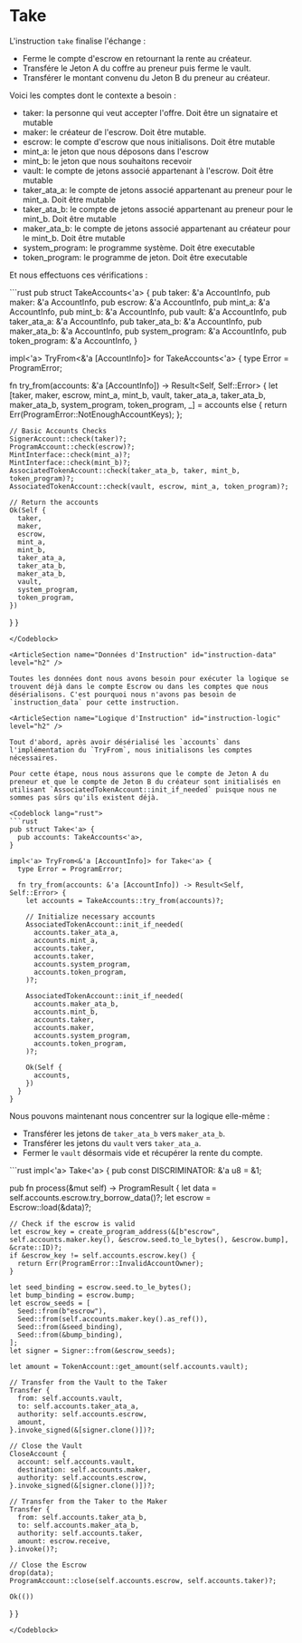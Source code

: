 # Take

L'instruction `take` finalise l'échange :
- Ferme le compte d'escrow en retournant la rente au créateur.
- Transfére le Jeton A du coffre au preneur puis ferme le vault.
- Transférer le montant convenu du Jeton B du preneur au créateur.

<ArticleSection name="Comptes Nécessaires" id="required-accounts" level="h2" />

Voici les comptes dont le contexte a besoin :

- taker: la personne qui veut accepter l'offre. Doit être un signataire et mutable
- maker: le créateur de l'escrow. Doit être mutable.
- escrow: le compte d'escrow que nous initialisons. Doit être mutable
- mint_a: le jeton que nous déposons dans l'escrow
- mint_b: le jeton que nous souhaitons recevoir
- vault: le compte de jetons associé appartenant à l'escrow. Doit être mutable
- taker_ata_a: le compte de jetons associé appartenant au preneur pour le mint_a. Doit être mutable
- taker_ata_b: le compte de jetons associé appartenant au preneur pour le mint_b. Doit être mutable
- maker_ata_b: le compte de jetons associé appartenant au créateur pour le mint_b. Doit être mutable
- system_program: le programme système. Doit être executable
- token_program: le programme de jeton. Doit être executable

Et nous effectuons ces vérifications :

<Codeblock lang="rust">
```rust
pub struct TakeAccounts<'a> {
  pub taker: &'a AccountInfo,
  pub maker: &'a AccountInfo,
  pub escrow: &'a AccountInfo,
  pub mint_a: &'a AccountInfo,
  pub mint_b: &'a AccountInfo,
  pub vault: &'a AccountInfo,
  pub taker_ata_a: &'a AccountInfo,
  pub taker_ata_b: &'a AccountInfo,
  pub maker_ata_b: &'a AccountInfo,
  pub system_program: &'a AccountInfo,
  pub token_program: &'a AccountInfo,
}

impl<'a> TryFrom<&'a [AccountInfo]> for TakeAccounts<'a> {
  type Error = ProgramError;

  fn try_from(accounts: &'a [AccountInfo]) -> Result<Self, Self::Error> {
    let [taker, maker, escrow, mint_a, mint_b, vault, taker_ata_a, taker_ata_b, maker_ata_b, system_program, token_program, _] = accounts else {
      return Err(ProgramError::NotEnoughAccountKeys);
    };

    // Basic Accounts Checks
    SignerAccount::check(taker)?;
    ProgramAccount::check(escrow)?;
    MintInterface::check(mint_a)?;
    MintInterface::check(mint_b)?;
    AssociatedTokenAccount::check(taker_ata_b, taker, mint_b, token_program)?;
    AssociatedTokenAccount::check(vault, escrow, mint_a, token_program)?;

    // Return the accounts
    Ok(Self {
      taker,
      maker,
      escrow,
      mint_a,
      mint_b,
      taker_ata_a,
      taker_ata_b,
      maker_ata_b,
      vault,
      system_program,
      token_program,
    })
  }
}
```
</Codeblock>

<ArticleSection name="Données d'Instruction" id="instruction-data" level="h2" />

Toutes les données dont nous avons besoin pour exécuter la logique se trouvent déjà dans le compte Escrow ou dans les comptes que nous désérialisons. C'est pourquoi nous n'avons pas besoin de `instruction_data` pour cette instruction.

<ArticleSection name="Logique d'Instruction" id="instruction-logic" level="h2" />

Tout d'abord, après avoir désérialisé les `accounts` dans l'implémentation du `TryFrom`, nous initialisons les comptes nécessaires.

Pour cette étape, nous nous assurons que le compte de Jeton A du preneur et que le compte de Jeton B du créateur sont initialisés en utilisant `AssociatedTokenAccount::init_if_needed` puisque nous ne sommes pas sûrs qu'ils existent déjà.

<Codeblock lang="rust">
```rust
pub struct Take<'a> {
  pub accounts: TakeAccounts<'a>,
}

impl<'a> TryFrom<&'a [AccountInfo]> for Take<'a> {
  type Error = ProgramError;
  
  fn try_from(accounts: &'a [AccountInfo]) -> Result<Self, Self::Error> {
    let accounts = TakeAccounts::try_from(accounts)?;

    // Initialize necessary accounts
    AssociatedTokenAccount::init_if_needed(
      accounts.taker_ata_a,
      accounts.mint_a,
      accounts.taker,
      accounts.taker,
      accounts.system_program,
      accounts.token_program,
    )?;

    AssociatedTokenAccount::init_if_needed(
      accounts.maker_ata_b,
      accounts.mint_b,
      accounts.taker,
      accounts.maker,
      accounts.system_program,
      accounts.token_program,
    )?;

    Ok(Self {
      accounts,
    })
  }
}
```
</Codeblock>

Nous pouvons maintenant nous concentrer sur la logique elle-même :
- Transférer les jetons de `taker_ata_b` vers `maker_ata_b`.
- Transférer les jetons du `vault` vers `taker_ata_a`.
- Fermer le `vault` désormais vide et récupérer la rente du compte.

<Codeblock lang="rust">
```rust
impl<'a> Take<'a> {
  pub const DISCRIMINATOR: &'a u8 = &1;
  
  pub fn process(&mut self) -> ProgramResult {
    let data = self.accounts.escrow.try_borrow_data()?;
    let escrow = Escrow::load(&data)?;

    // Check if the escrow is valid
    let escrow_key = create_program_address(&[b"escrow", self.accounts.maker.key(), &escrow.seed.to_le_bytes(), &escrow.bump], &crate::ID)?;
    if &escrow_key != self.accounts.escrow.key() {
      return Err(ProgramError::InvalidAccountOwner);
    }
    
    let seed_binding = escrow.seed.to_le_bytes();
    let bump_binding = escrow.bump;
    let escrow_seeds = [
      Seed::from(b"escrow"),
      Seed::from(self.accounts.maker.key().as_ref()),
      Seed::from(&seed_binding),
      Seed::from(&bump_binding),
    ];
    let signer = Signer::from(&escrow_seeds);
    
    let amount = TokenAccount::get_amount(self.accounts.vault);
    
    // Transfer from the Vault to the Taker
    Transfer {
      from: self.accounts.vault,
      to: self.accounts.taker_ata_a,
      authority: self.accounts.escrow,
      amount,
    }.invoke_signed(&[signer.clone()])?;

    // Close the Vault
    CloseAccount {
      account: self.accounts.vault,
      destination: self.accounts.maker,
      authority: self.accounts.escrow,
    }.invoke_signed(&[signer.clone()])?;

    // Transfer from the Taker to the Maker
    Transfer {
      from: self.accounts.taker_ata_b,
      to: self.accounts.maker_ata_b,
      authority: self.accounts.taker,
      amount: escrow.receive,
    }.invoke()?;

    // Close the Escrow
    drop(data);
    ProgramAccount::close(self.accounts.escrow, self.accounts.taker)?;

    Ok(())
  }
}
```
</Codeblock>
